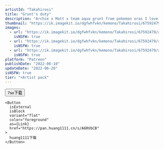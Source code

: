 ```yaml
---
artistId: "Takahirosi"
title: "Grunt's duty"
description: "Archie x Matt x team aqua grunt from pokemon oras I love drawing these pirates, especially Matt, he's adorable ( ´ ▿ ` ) The hi-res, non wa..."
thumbnail: "https://ik.imagekit.io/dgfwhfvkn/kemono/Takahirosi/67592479/app_1_20250111021826564_cWoRL3C53.avif?updatedAt=1736739924507"
images:
  - url: "https://ik.imagekit.io/dgfwhfvkn/kemono/Takahirosi/67592479/app_1_20250111021826564_cWoRL3C53.avif?updatedAt=1736739924507"
    isNSFW: true
  - url: "https://ik.imagekit.io/dgfwhfvkn/kemono/Takahirosi/67592479/app_8_a_20250111021826380_JfBG3W5og.avif?updatedAt=1736739924586"
    isNSFW: true
  - url: "https://ik.imagekit.io/dgfwhfvkn/kemono/Takahirosi/67592479/app_7_20250102211906460_RPKVn355g.avif?updatedAt=1736739924406"
    isNSFW: true
platform: "Patreon"
publishDate: "2022-06-10"
updateDate: "2022-06-20"
isNSFW: true
tier: "+Artist pack"
---
```



<Button
      isExternal
      isBlock
      variant="flat"
      color="foreground"
      as={Link}
      href="https://pan.7so.top/f/p8EGSA/_02_GRUNTS_DUTY.7z"
    >
      7so下载
    </Button>

    <Button
      isExternal
      isBlock
      variant="flat"
      color="foreground"
      as={Link}
      href="https://pan.huang1111.cn/s/A6RVbCB"
    >
      huang1111下载
    </Button>